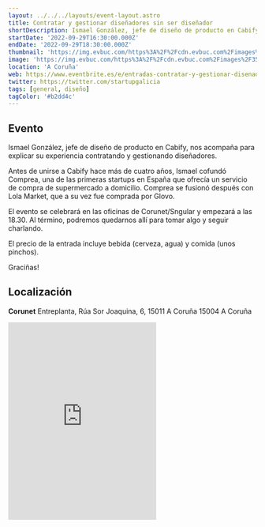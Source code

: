 ```yaml
---
layout: ../../../layouts/event-layout.astro
title: Contratar y gestionar diseñadores sin ser diseñador
shortDescription: Ismael González, jefe de diseño de producto en Cabify, nos acompaña para explicar su experiencia contratando y gestionando diseñadores.
startDate: '2022-09-29T16:30:00.000Z'
endDate: '2022-09-29T18:30:00.000Z'
thumbnail: 'https://img.evbuc.com/https%3A%2F%2Fcdn.evbuc.com%2Fimages%2F355655529%2F291704233486%2F1%2Foriginal.20220916-104356?w=940&auto=format%2Ccompress&q=75&sharp=10&rect=0%2C127%2C2114%2C1057&s=e7b35d9b1e4669bebd23fd089cb07a10'
image: 'https://img.evbuc.com/https%3A%2F%2Fcdn.evbuc.com%2Fimages%2F355655529%2F291704233486%2F1%2Foriginal.20220916-104356?w=940&auto=format%2Ccompress&q=75&sharp=10&rect=0%2C127%2C2114%2C1057&s=e7b35d9b1e4669bebd23fd089cb07a10'
location: 'A Coruña'
web: https://www.eventbrite.es/e/entradas-contratar-y-gestionar-disenadores-sin-ser-disenador-420759762777
twitter: https://twitter.com/startupgalicia
tags: [general, diseño]
tagColor: '#b2dd4c'
---
```



## Evento

<ExternalLink href="https://www.linkedin.com/in/igonzaleznicolas/">Ismael González</ExternalLink>, jefe de diseño de producto en Cabify, nos acompaña para explicar su experiencia contratando y gestionando diseñadores.

Antes de unirse a Cabify hace más de cuatro años, Ismael cofundó Comprea, una de las primeras startups en España que ofrecía un servicio de compra de supermercado a domicilio. Comprea se fusionó después con Lola Market, que a su vez fue comprada por Glovo.

El evento se celebrará en las oficinas de Corunet/Sngular y empezará a las 18.30. Al término, podremos quedarnos allí para tomar algo y seguir charlando.

El precio de la entrada incluye bebida (cerveza, agua) y comida (unos pinchos).

Graciñas!

## Localización

**Corunet** Entreplanta, Rúa Sor Joaquina, 6, 15011 A Coruña 15004 A Coruña

<iframe className="w-full mt-4" height="400" src="https://www.google.com/maps/embed?pb=!1m18!1m12!1m3!1d2900.1790455350165!2d-8.422074583774238!3d43.373280178502554!2m3!1f0!2f0!3f0!3m2!1i1024!2i768!4f13.1!3m3!1m2!1s0xd2e7c5d9ed36627%3A0x2c7f602738ef290a!2sCoruNet!5e0!3m2!1ses!2ses!4v1664339390707!5m2!1ses!2ses" style="border:0;" allowfullscreen="" loading="lazy" referrerpolicy="no-referrer-when-downgrade"></iframe>
